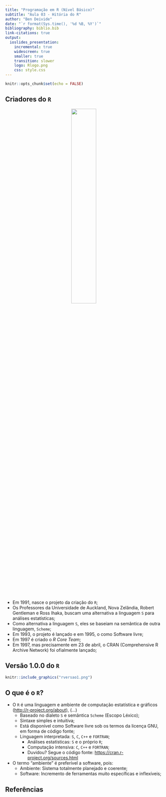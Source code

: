 ```yaml
---
title: "Programação em R (Nível Básico)"
subtitle: "Aula 03 - Hitória do R"
author: "Ben Deivide"
date: "`r format(Sys.time(), '%d %B, %Y')`"
bibliography: biblio.bib
link-citations: true
output: 
  ioslides_presentation:
    incremental: true
    widescreen: true
    smaller: true
    transition: slower
    logo: Rlogo.png
    css: style.css
---
```


```r
knitr::opts_chunk$set(echo = FALSE)
```

## Criadores do `R`

<center>
![](criadores_r.png){width="40%"}
</center>

- Em 1991, nasce o projeto da criação do `R`;
- Os Professores da Universidade de Auckland, Nova Zelândia, Robert Gentleman e Ross Ihaka, buscam uma alternativa a linguagem `S` para análises estatísticas;
- Como alternativa a linguagem `S`, eles se baseiam na semântica de outra linguagem, `Scheme`;
- Em 1993, o projeto é lançado e em 1995, o como Software livre;
- Em 1997 é criado o *R Core Team*;
- Em 1997, mas precisamente em 23 de abril, o CRAN (Comprehensive R Archive Network) foi ofialmente lançado;

## Versão 1.0.0 do `R`

```r
knitr::include_graphics("rversao1.png")
```

## O que é o `R`?

- O `R` é uma linguagem e ambiente de computação estatística e gráficos (<http://r-project.org/about>), (...)
  - Baseado no dialeto `S` e semântica `Scheme` (Escopo Léxico);
  - Sintaxe simples e intuitiva;
  - Está disponível como Software livre sob os termos da licença GNU, em forma de código fonte;
  - Linguagem interpretada: `S`, `C`, `C++` e `FORTRAN`;
    - Análises estatísticas: `S` e o próprio `R`;
    - Computação intensiva: `C`, `C++` e `FORTRAN`;
    - Duvidou? Segue o código fonte: <https://cran.r-project.org/sources.html>
  
- O termo "ambiente" é preferível a software, pois:
  - Ambiente: Sistema totalmente planejado e coerente;
  - Software: Incremento de ferramentas muito específicas e inflexíveis;
  
## Referências
